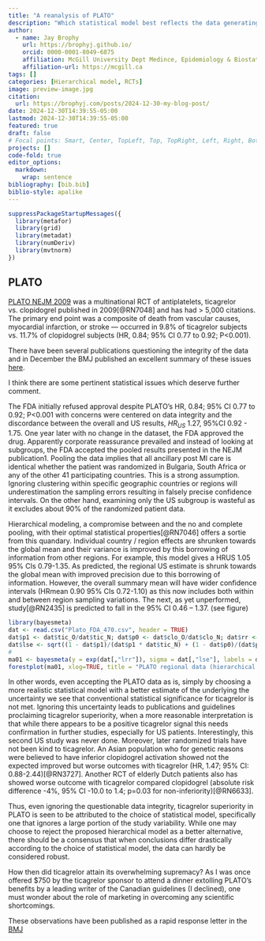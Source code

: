 ```yaml
---
title: "A reanalysis of PLATO"
description: "Which statistical model best reflects the data generating mechanism?"
author:
  - name: Jay Brophy
    url: https://brophyj.github.io/
    orcid: 0000-0001-8049-6875
    affiliation: McGill University Dept Medince, Epidemiology & Biostatistics
    affiliation-url: https://mcgill.ca 
tags: []
categories: [Hierarchical model, RCTs]
image: preview-image.jpg
citation: 
  url: https://brophyj.com/posts/2024-12-30-my-blog-post/ 
date: 2024-12-30T14:39:55-05:00
lastmod: 2024-12-30T14:39:55-05:00
featured: true
draft: false
# Focal points: Smart, Center, TopLeft, Top, TopRight, Left, Right, BottomLeft, Bottom, BottomRight.
projects: []
code-fold: true
editor_options: 
  markdown: 
    wrap: sentence
bibliography: [bib.bib]
biblio-style: apalike
---
```


```r
suppressPackageStartupMessages({
  library(metafor)
  library(grid)
  library(metadat)
  library(numDeriv)
  library(mvtnorm)
})
```

## PLATO 

[PLATO NEJM 2009](https://www.nejm.org/doi/full/10.1056/nejmoa0904327) was a multinational RCT of antiplatelets, ticagrelor vs. clopidogrel published in 2009[@RN7048] and has had > 5,000 citations. The primary end point was a composite of death from vascular causes, myocardial infarction, or stroke — occurred in 9.8% of ticagrelor subjects vs. 11.7% of clopidogrel subjects (HR, 0.84; 95% CI 0.77 to 0.92; P\<0.001).\ 

There have been several publications questioning the integrity of the data and in December the BMJ published an excellent summary of these issues [here](https://www.bmj.com/content/387/bmj.q2550). \  

I think there are some pertinent statistical issues which deserve further comment. \ 

The FDA initially refused approval despite PLATO’s HR, 0.84; 95% CI 0.77 to 0.92; P<0.001 with concerns were centered on data integrity and the discordance between the overall and US results, $HR_{US}$ 1.27, 95%CI 0.92 - 1.75. One year later with no change in the dataset, the FDA approved the drug. Apparently corporate reassurance prevailed and instead of looking at subgroups, the FDA accepted the pooled results presented in the NEJM publication1. Pooling the data implies that all ancillary post MI care is identical whether the patient was randomized in Bulgaria, South Africa or any of the other 41 participating countries. This is a strong assumption. Ignoring clustering within specific geographic countries or regions will underestimation the sampling errors resulting in falsely precise confidence intervals. On the other hand, examining only the US subgroup is wasteful as it excludes about 90% of the randomized patient data.

Hierarchical modeling, a compromise between and the no and complete pooling, with their optimal statistical properties[@RN7046] offers a sortie from this quandary. Individual country / region effects are shrunken towards the global mean and their variance is improved by this borrowing of information from other regions. For example, this model gives a HRUS 1.05 95% CIs 0.79-1.35. As predicted, the regional US estimate is shrunk towards the global mean with improved precision due to this borrowing of information. However, the overall summary mean will have wider confidence intervals (HRmean 0.90 95% CIs 0.72-1.10) as this now includes both within and between region sampling variations. The next, as yet unperformed, study[@RN2435] is predicted to fall in the 95% CI 0.46 – 1.37. (see figure)


```r
library(bayesmeta)  
dat <- read.csv("Plato_FDA_470.csv", header = TRUE)
dat$p1 <- dat$tic_O/dat$tic_N; dat$p0 <- dat$clo_O/dat$clo_N; dat$rr <- dat$p1/dat$p0; dat$lrr <- log(dat$rr)
dat$lse <- sqrt((1 - dat$p1)/(dat$p1 * dat$tic_N) + (1 - dat$p0)/(dat$p0 * dat$clo_N)); dat$lower <- exp(dat$lrr - qnorm(.975) * dat$lse); dat$upper <- exp(dat$lrr + qnorm(.975) * dat$lse)
# 
ma01 <- bayesmeta(y = exp(dat[,"lrr"]), sigma = dat[,"lse"], labels = dat[,"Region"], mu.prior.mean = 0, mu.prior.sd = 4, tau.prior = function(t){dhalfnormal(t,scale=0.5)})
forestplot(ma01, xlog=TRUE, title = "PLATO regional data (hierarchical model)",) #adds vertical line at x=1
```

In other words, even accepting the PLATO data as is, simply by choosing a more realistic statistical model with a better estimate of the underlying the uncertainty we see that conventional statistical significance for ticagrelor is not met. Ignoring this uncertainty leads to publications and guidelines proclaiming ticagrelor superiority, when a more reasonable interpretation is that while there appears to be a positive ticagrelor signal this needs confirmation in further studies, especially for US patients. Interestingly, this second US study was never done. Moreover, later randomized trials have not been kind to ticagrelor. An Asian population who for genetic reasons were believed to have inferior clopidogrel activation showed not the expected improved but worse outcomes with ticagrelor (HR, 1.47; 95% CI: 0.88-2.44)[@RN3727]. Another RCT of elderly Dutch patients also has showed worse outcome with ticagrelor compared clopidogrel (absolute risk difference -4%, 95% CI -10.0 to 1.4; p=0.03 for non-inferiority)[@RN6633].

Thus, even ignoring the questionable data integrity, ticagrelor superiority in PLATO is seen to be attributed to the choice of statistical model, specifically one that ignores a large portion of the study variability. While one may choose to reject the proposed hierarchical model as a better alternative, there should be a consensus that when conclusions differ drastically according to the choice of statistical model, the data can hardly be considered robust.

How then did ticagrelor attain its overwhelming supremacy? As I was once offered $750 by the ticagrelor sponsor to attend a dinner extolling PLATO’s benefits by a leading writer of the Canadian guidelines (I declined), one must wonder about the role of marketing in overcoming any scientific shortcomings.

These observations have been published as a rapid response letter in the [BMJ](https://www.bmj.com/content/387/bmj.q2550/rr)


